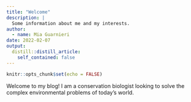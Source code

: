 ```yaml
---
title: "Welcome"
description: |
  Some information about me and my interests.
author:
  - name: Mia Guarnieri
date: 2022-02-07
output:
  distill::distill_article:
    self_contained: false
---
```



```r
knitr::opts_chunk$set(echo = FALSE)
```

Welcome to my blog! I am a conservation biologist looking to solve the complex environmental problems of today's world.


